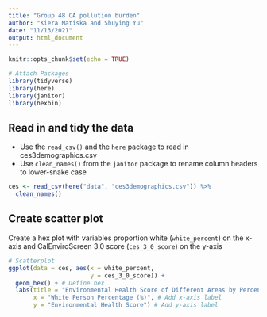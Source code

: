 ```yaml
---
title: "Group 48 CA pollution burden"
author: "Kiera Matiska and Shuying Yu"
date: "11/13/2021"
output: html_document
---
```


```r
knitr::opts_chunk$set(echo = TRUE)

# Attach Packages
library(tidyverse)
library(here)
library(janitor)
library(hexbin)
```

## Read in and tidy the data

- Use the `read_csv()` and the `here` package to read in ces3demographics.csv
- Use `clean_names()` from the `janitor` package to rename column headers to lower-snake case

```r
ces <- read_csv(here("data", "ces3demographics.csv")) %>% 
  clean_names()
```


## Create scatter plot

Create a hex plot with variables proportion white (`white_percent`) on the x-axis and CalEnviroScreen 3.0 score (`ces_3_0_score`) on the y-axis

```r
# Scatterplot
ggplot(data = ces, aes(x = white_percent,
                       y = ces_3_0_score)) +
  geom_hex() + # Define hex
  labs(title = "Environmental Health Score of Different Areas by Percentage of White People", # Add title
       x = "White Person Percentage (%)", # Add x-axis label
       y = "Environmental Health Score") # Add y-axis label
```

